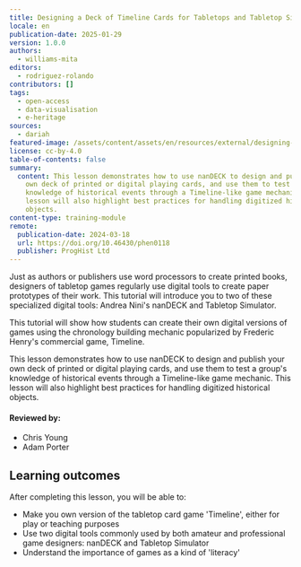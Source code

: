 ```yaml
---
title: Designing a Deck of Timeline Cards for Tabletops and Tabletop Simulator
locale: en
publication-date: 2025-01-29
version: 1.0.0
authors:
  - williams-mita
editors:
  - rodriguez-rolando
contributors: []
tags:
  - open-access
  - data-visualisation
  - e-heritage
sources:
  - dariah
featured-image: /assets/content/assets/en/resources/external/designing-a-deck-of-timeline-cards-for-tabletops-and-tabletop-simulator/featured-image.png
license: cc-by-4.0
table-of-contents: false
summary:
  content: This lesson demonstrates how to use nanDECK to design and publish your
    own deck of printed or digital playing cards, and use them to test a group's
    knowledge of historical events through a Timeline-like game mechanic. This
    lesson will also highlight best practices for handling digitized historical
    objects.
content-type: training-module
remote:
  publication-date: 2024-03-18
  url: https://doi.org/10.46430/phen0118
  publisher: ProgHist Ltd
---
```

Just as authors or publishers use word processors to create printed books, designers of tabletop games regularly use digital tools to create paper prototypes of their work. This tutorial will introduce you to two of these specialized digital tools: Andrea Nini's nanDECK and Tabletop Simulator.

This tutorial will show how students can create their own digital versions of games using the chronology building mechanic popularized by Frederic Henry's commercial game, Timeline.

This lesson demonstrates how to use nanDECK to design and publish your own deck of printed or digital playing cards, and use them to test a group's knowledge of historical events through a Timeline-like game mechanic. This lesson will also highlight best practices for handling digitized historical objects.

#### Reviewed by:

* Chris Young
* Adam Porter

## Learning outcomes

After completing this lesson, you will be able to:

* Make you own version of the tabletop card game 'Timeline', either for play or teaching purposes
* Use two digital tools commonly used by both amateur and professional game designers: nanDECK and Tabletop Simulator
* Understand the importance of games as a kind of 'literacy'

<ExternalResource title="Interested in learning more?" subtitle="Check out this lesson on Programming Historian's website" url="https://doi.org/10.46430/phen0118" />
